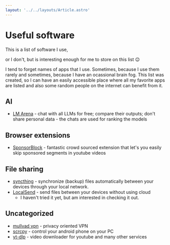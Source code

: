 ```yaml
---
layout: '../../layouts/Article.astro'
---
```




# Useful software

This is a list of software I use,

or I don't, but is interesting enough for me to store on this list 😉

I tend to forget names of apps that I use. Sometimes, because I use them rarely and sometimes, because I have an ocassional brain fog.
This list was created, so I can have an easily accessible place where all my favorite apps are listed and also some random people on the internet can benefit from it.

## AI

- [LM Arena](https://lmarena.ai/) - chat with all LLMs for free; compare their outputs; don't share personal data - the chats are used for ranking the models

## Browser extensions

- [SponsorBlock](https://sponsor.ajay.app/) - fantastic crowd sourced extension that let's you easily skip sponsored segments in youtube videos

## File sharing

- [syncthing](https://syncthing.net/) - synchronize (backup) files automatically between your devices through your local network.
- [LocalSend](https://localsend.org/) - send files between your devices without using cloud
    - I haven't tried it yet, but am interested in checking it out.


## Uncategorized

- [mullvad vpn](https://mullvad.net/) - privacy oriented VPN
- [scrcpy](https://scrcpy.org/) - control your android phone on your PC
- [yt-dlp](https://github.com/yt-dlp/yt-dlp) - video downloader for youtube and many other services
